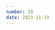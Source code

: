 ```yaml
---
number: 29
date: 2023-11-19
---
```



<Title title={`Issue ${frontmatter.number}`} date={frontmatter.date} />

<NewsletterSponsorSlot
  title="Put your mobile releases on autopilot."
  promotionLink={`https://get.runway.team/get-started?utm_campaign%3DiOS%20CI%20Newsletter%26utm_medium%3Dweb%26utm_source%3DiOS%20CI%20Newsletter%20Issue%20${frontmatter.number}%26utm_content%3Dnov_19_23`}
/>

Hey everyone! 👋 Welcome to the **twenty-ninth issue** of the iOS CI Newsletter. Hope you've had a great couple of weeks!

These past couple of weeks [Hidde](https://twitter.com/hiddevdploeg) and I have been busy working on a very **exciting update for [NowPlaying](https://nowplaying.page)** which we will ship next week.

My main focus has been on **performance** and working on some **Core Data improvements** such as migrating the models, improving the queries, and making our **persistent containers work for iOS widgets by moving the store to the device's App Group container**. I have written about the latter [on my blog this week](https://www.polpiella.dev/core-data-migration-app-group) if you're interested in doing something similar.

While it is challenging and stressful at times, indie projects are **incredibly rewarding**. Not only are you working on your own product, but you also get the chance to work on features and learn about topics of iOS development that you usually wouldn't in a big company. I would thoroughly encourage everyone to start their own side projects and collaborate with other members of the community, **it is a great way to learn and grow as an engineer**!

## [🔮 A (very) early look at the future of testing in Swift](https://www.polpiella.dev/swift-testing)

A couple of months ago [Stuart Montgomery](https://twitter.com/throwspace), a software engineer working in the XCTest team at Apple, introduced a [new macro-based open-source proof of concept Swift package](https://github.com/apple/swift-testing) for what the future of testing could look like in Swift.

I decided to try the library out a couple of weeks ago and share my findings in this article on my blog. Long story short, I am a **very big fan of it** and I **believe it improves the syntax of unit tests significantly**.

## [💬 In-line errors on PRs with Tuist and GitHub Actions](https://twitter.com/tuistio/status/1725544460053012833)

I love the work that [Pedro](https://twitter.com/pepicrft) and the team at [Tuist](https://twitter.com/tuistio) have been putting into the library recently, it is rapidly **becoming a standard for architecting and building iOS applications**.

This time they have announced that an upcoming release of the library is going to **add support for showing errors on GitHub PRs as in-line comments using GitHub Actions**!

## [🔙 Deploy iOS apps safely with instant rollbacks](https://www.runway.team/blog/introducing-rollbacks-by-runway)

This week [Runway](https://twitter.com/RunwayTeam) announced that they are introducing a brand new feature: **rollbacks for native mobile apps**. This new feature will allow developers **to ship apps in a much safer way** and **quickly roll back versions** if things go wrong.

The article goes into detail about **how this new feature** works and why you would want to use it.

## [📏 Keeping an eye on your app size](https://engineering.atspotify.com/2023/11/the-what-why-and-how-of-mastering-app-size)

This article by [Viktor Petrovski](https://twitter.com/petrovski_vic), [Dmitry Povolotskyi](https://www.linkedin.com/in/povolotskydmitry) and [Bruno Rocha](https://twitter.com/rockbruno_) on the [Spotify Engineering](https://twitter.com/SpotifyEng) blog goes through why app size is a very important metric that we mobile app developers should closely monitor.

They also show tools and processes Spotify uses to ensure no major increases in app size occur at different points in their development lifecycle.

## [🔐 Enabling macros on CI](https://stackoverflow.com/questions/77267883/how-do-i-trust-a-swift-macro-target-for-xcode-cloud-builds)

If you happen to be using **third-party macros** and you're **struggling to enable them to get your project to compile on CI**, this Stack Overflow answer shows you how you can do it.

There is an `xcodebuild` flag you can pass called `-skipMacroValidation` and, even if you can't modify the xcodebuild command itself, there is a `defaults` setting you can use on your runner to enable all macros.
